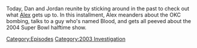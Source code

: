 {{DEFAULTSORT:
    #_EPISODE_0794:January 30-February 2, 2004
}}{{Episode
    | title             = January 30-February 2, 2004
    | caption           = Listen to this episode on [https://knowledgefight.libsyn.com/794-january-30-february-2-2004 Libsyn] [https://open.spotify.com/episode/18Zn3yeEOv8WHr1xsaSmUJ Spotify], Read the [[Transcript/794: January 30-February 2, 2004|Unofficial Transcript]]
    | episodeNumber     = 794
    | length            = 01:44:58
    | airDate           = April 10, 2023
    | coverageStartDate = January 30, 2004
    | coverageEndDate   = February 2, 2004
    | episodeType       = [[:Category:2003 Investigation|2003 Investigation]]
    | appearance        = [[Jack Blood]], [[Larry King]], [[Janet Jackson]], [[Marty Stacy]], [[Ann Coulter]], [[Bruce Springsteen]], [[Timothy McVeigh]], [[Bill Clinton]], [[David Kelly]]
    | previousEpisode   = [[793: January 27-29, 2004]]
    | nextEpisode       = [[795: April 4-5, 2023]]
}}

{{Stub}}

Today, Dan and Jordan reunite by sticking around in the past to check out what [[Alex Jones|Alex]] gets up to.  In this installment, Alex meanders about the OKC bombing, talks to a guy who's named Blood, and gets all peeved about the 2004 Super Bowl halftime show.

[[Category:Episodes]]
[[Category:2003 Investigation]]
